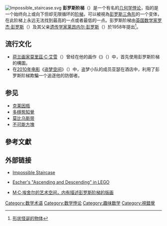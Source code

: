 {{noteTA
|T=zh-hans:彭罗斯阶梯; zh-tw:潘洛斯階梯; zh-hk:潘洛斯階梯;
|1=zh-hans:罗杰·彭罗斯; zh-tw:羅傑·潘洛斯; zh-hk:羅傑·潘洛斯;
|2=zh-hans:彭罗斯; zh-tw:潘洛斯; zh-hk:潘洛斯;
|3=zh-hans:盗梦空间;zh-tw:全面啟動; zh-hk:潛行凶間;
|4=zh-cn:三维空间; zh-tw:3D空間;
|5=zh-cn:二维空间; zh-tw:2D空間;
}}
[[File:Impossible_staircase.svg|right]]
'''彭罗斯阶梯'''（{{lang-en|Penrose stairs}}）是一个有名的[[几何学|几何学]][[悖论|悖论]]，指的是一个始终向上或向下但却无限循环的[[阶梯|阶梯]]，可以被視為[[彭罗斯三角形|彭罗斯三角形]]的一个变体，在此阶梯上永远无法找到最高的一点或者最低的一点。彭罗斯阶梯由[[英国|英国]][[数学家|数学家]][[罗杰·彭罗斯|罗杰·彭罗斯]]（{{lang|en|Roger Penrose}}）及其父亲[[遗传学家|遗传学家]][[莱昂内尔·彭罗斯|莱昂内尔·彭罗斯]]（{{lang|en|Lionel Penrose}}）於1958年提出<ref>[http://www.oursci.org/archive/lib/paradox/0057.html 形状怪诞的物体]{{dead link|date=2018年2月 |bot=InternetArchiveBot |fix-attempted=yes }}</ref>。

==流行文化==
*[[荷兰|荷兰]][[画家|画家]][[莫里茨·科内利斯·埃舍尔|莫里茲·C·艾雪]]（{{lang|en|Maurits C. Escher}}）曾经在他的画作《{{le|上下階梯|Ascending and Descending}}》（{{lang|en|''Ascending and Descending''}}）中，首先使用彭罗斯阶梯的構圖。
*在[[2010年电影|2010年电影]]《[[盗梦空间|盗梦空间]]》（{{lang|en|''Inception''}}）中，盗梦小队的成员亚瑟在酒店中，利用了彭罗斯阶梯欺騙一个追逐他的防御者。

==参见==
*[[克莱因瓶|克莱因瓶]]
*[[多穩態知覺|多穩態知覺]]
*[[莫比乌斯带|莫比乌斯带]]
*[[不可能方塊|不可能方塊]]

==參考文獻==
{{reflist}}

==外部链接==
* {{en}}[https://www.webcitation.org/6I5eCNCdy?url=http://psylux.psych.tu-dresden.de/i1/kaw/diverses%20Material/www.illusionworks.com/html/impossible_staircase.html Impossible Staircase]
* {{en}}[http://www.andrewlipson.com/escher/ascending.html Escher's "Ascending and Descending" in LEGO] {{Wayback|url=http://www.andrewlipson.com/escher/ascending.html |date=20060522175125 }}
* {{en}}[https://web.archive.org/web/20100611163544/http://www.psychologie.tu-dresden.de/i1/kaw/diverses%20Material/www.illusionworks.com/html/art_of_m._c._escher.html M·C·埃舍尔的艺术空间，内有描述彭罗斯阶梯的版画]

{{幾何學小作品}}
{{視錯覺}}
{{Roger Penrose}}

[[Category:数学术语|Category:数学术语]]
[[Category:数学悖论|Category:数学悖论]]
[[Category:趣味数学|Category:趣味数学]]
[[Category:視錯覺|Category:視錯覺]]